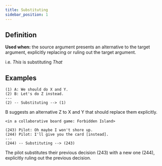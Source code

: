 ```yaml
---
title: Substituting
sidebar_position: 1
---
```


## Definition

**Used when:** the source argument presents an alternative to the target argument, explicitly replacing or ruling out the target argument.

i.e. *This* is substituting *That*

## Examples

```
(1) A: We should do X and Y.
(2) B: Let's do Z instead.
---
(2) -- Substituting --> (1)
```
B suggests an alternative Z to X and Y that should replace them explicitly.

```
<in a collaborative board game: Forbidden Island>

(243) Pilot: Oh maybe I won't shore up.
(244) Pilot: I'll give you the card [instead].
---
(244) -- Substituting --> (243)
```
The pilot substitutes their previous decision (243) with a new one (244), explicitly ruling out the previous decision.